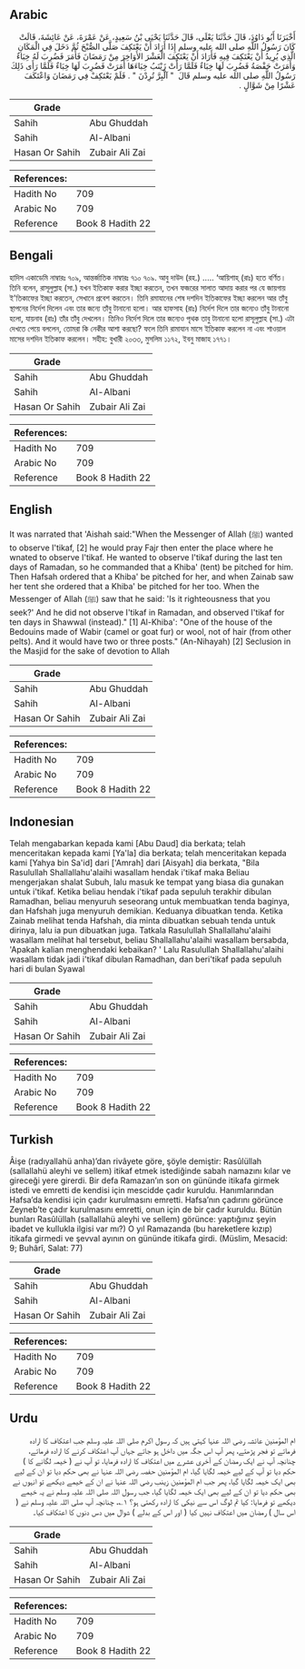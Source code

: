 ## Arabic


<div dir="rtl" lang="ar" style={{fontSize:'larger',backgroundColor:'#f8f9fa',padding:20}}>
أَخْبَرَنَا أَبُو دَاوُدَ، قَالَ حَدَّثَنَا يَعْلَى، قَالَ حَدَّثَنَا يَحْيَى بْنُ سَعِيدٍ، عَنْ عَمْرَةَ، عَنْ عَائِشَةَ، قَالَتْ كَانَ رَسُولُ اللَّهِ صلى الله عليه وسلم إِذَا أَرَادَ أَنْ يَعْتَكِفَ صَلَّى الصُّبْحَ ثُمَّ دَخَلَ فِي الْمَكَانِ الَّذِي يُرِيدُ أَنْ يَعْتَكِفَ فِيهِ فَأَرَادَ أَنْ يَعْتَكِفَ الْعَشْرَ الأَوَاخِرَ مِنْ رَمَضَانَ فَأَمَرَ فَضُرِبَ لَهُ خِبَاءٌ وَأَمَرَتْ حَفْصَةُ فَضُرِبَ لَهَا خِبَاءٌ فَلَمَّا رَأَتْ زَيْنَبُ خِبَاءَهَا أَمَرَتْ فَضُرِبَ لَهَا خِبَاءٌ فَلَمَّا رَأَى ذَلِكَ رَسُولُ اللَّهِ صلى الله عليه وسلم قَالَ ‏ "‏ آلْبِرَّ تُرِدْنَ ‏"‏ ‏.‏ فَلَمْ يَعْتَكِفْ فِي رَمَضَانَ وَاعْتَكَفَ عَشْرًا مِنْ شَوَّالٍ ‏.‏
</div>
<div style={{backgroundColor:'#f8f9fa',padding:20, marginBottom: 10}}><table> <thead> <tr> <th>Grade</th> <th></th> </tr> </thead> <tbody> <tr><td>Sahih</td><td>Abu Ghuddah</td></tr><tr><td>Sahih</td><td>Al-Albani</td></tr><tr><td>Hasan Or Sahih</td><td>Zubair Ali Zai</td></tr></tbody></table><table> <thead> <tr> <th>References:</th> <th></th> </tr> </thead> <tbody><tr><td>Hadith No</td><td>709</td></tr><tr><td>Arabic No</td><td>709</td></tr><tr><td>Reference</td><td>Book 8 Hadith 22</td></tr></tbody></table></div>

## Bengali


<div dir="ltr" lang="bn" style={{fontSize:'larger',backgroundColor:'#f8f9fa',padding:20}}>
হাদিস একাডেমি নাম্বারঃ ৭০৯, আন্তর্জাতিক নাম্বারঃ ৭১০ ৭০৯. আবু দাউদ (রহ.) ..... ‘আয়িশাহ্ (রাঃ) হতে বর্ণিত। তিনি বলেন, রাসূলুল্লাহ (সা.) যখন ইতিকাফ করার ইচ্ছা করতেন, তখন ফজরের সালাত আদায় করার পর যে জায়গায় ই'তিকাফের ইচ্ছা করতেন, সেখানে প্রবেশ করতেন। তিনি রমাযানের শেষ দশদিন ইতিকাফের ইচ্ছা করলেন আর তাঁবু স্থাপনের নির্দেশ দিলেন এবং তার জন্যে তাঁবু টানানো হলো। আর হাফসাহ (রাঃ) নির্দেশ দিলে তার জন্যেও তাঁবু টানানো হলো, যায়নাব (রাঃ) তাঁর তাঁবু দেখলেন। তিনিও নির্দেশ দিলে তার জন্যেও পৃথক তাবু টানানো হলো রাসূলুল্লাহ (সা.) এটা দেখতে পেয়ে বললেন, তোমরা কি নেকীর আশা করছো? ফলে তিনি রামাযান মাসে ইতিকাফ করলেন না এবং শাওয়াল মাসের দশদিন ইতিকাফ করলেন। সহীহ: বুখারী ২০৩৩, মুসলিম ১১৭২, ইবনু মাজাহ ১৭৭১।
</div>
<div style={{backgroundColor:'#f8f9fa',padding:20, marginBottom: 10}}><table> <thead> <tr> <th>Grade</th> <th></th> </tr> </thead> <tbody> <tr><td>Sahih</td><td>Abu Ghuddah</td></tr><tr><td>Sahih</td><td>Al-Albani</td></tr><tr><td>Hasan Or Sahih</td><td>Zubair Ali Zai</td></tr></tbody></table><table> <thead> <tr> <th>References:</th> <th></th> </tr> </thead> <tbody><tr><td>Hadith No</td><td>709</td></tr><tr><td>Arabic No</td><td>709</td></tr><tr><td>Reference</td><td>Book 8 Hadith 22</td></tr></tbody></table></div>

## English


<div dir="ltr" lang="en" style={{fontSize:'larger',backgroundColor:'#f8f9fa',padding:20}}>
It was narrated that 'Aishah said:"When the Messenger of Allah (ﷺ) wanted to observe I'tikaf, [2] he would pray Fajr then enter the place where he wnated to observe I'tikaf. He wanted to observe I'tikaf during the last ten days of Ramadan, so he commanded that a Khiba' (tent) be pitched for him. Then Hafsah ordered that a Khiba' be pitched for her, and when Zainab saw her tent she ordered that a Khiba' be pitched for her too. When the Messenger of Allah (ﷺ) saw that he said: 'Is it righteousness that you seek?' And he did not observe I'tikaf in Ramadan, and observed I'tikaf for ten days in Shawwal (instead)." [1] Al-Khiba': "One of the house of the Bedouins made of Wabir (camel or goat fur) or wool, not of hair (from other pelts). And it would have two or three posts." (An-Nihayah) [2] Seclusion in the Masjid for the sake of devotion to Allah
</div>
<div style={{backgroundColor:'#f8f9fa',padding:20, marginBottom: 10}}><table> <thead> <tr> <th>Grade</th> <th></th> </tr> </thead> <tbody> <tr><td>Sahih</td><td>Abu Ghuddah</td></tr><tr><td>Sahih</td><td>Al-Albani</td></tr><tr><td>Hasan Or Sahih</td><td>Zubair Ali Zai</td></tr></tbody></table><table> <thead> <tr> <th>References:</th> <th></th> </tr> </thead> <tbody><tr><td>Hadith No</td><td>709</td></tr><tr><td>Arabic No</td><td>709</td></tr><tr><td>Reference</td><td>Book 8 Hadith 22</td></tr></tbody></table></div>

## Indonesian


<div dir="ltr" lang="id" style={{fontSize:'larger',backgroundColor:'#f8f9fa',padding:20}}>
Telah mengabarkan kepada kami [Abu Daud] dia berkata; telah menceritakan kepada kami [Ya'la] dia berkata; telah menceritakan kepada kami [Yahya bin Sa'id] dari ['Amrah] dari [Aisyah] dia berkata, "Bila Rasulullah Shallallahu'alaihi wasallam hendak i'tikaf maka Beliau mengerjakan shalat Subuh, lalu masuk ke tempat yang biasa dia gunakan untuk i'tikaf. Ketika beliau hendak i'tikaf pada sepuluh terakhir dibulan Ramadhan, beliau menyuruh seseorang untuk membuatkan tenda baginya, dan Hafshah juga menyuruh demikian. Keduanya dibuatkan tenda. Ketika Zainab melihat tenda Hafshah, dia minta dibuatkan sebuah tenda untuk dirinya, lalu ia pun dibuatkan juga. Tatkala Rasulullah Shallallahu'alaihi wasallam melihat hal tersebut, beliau Shallallahu'alaihi wasallam bersabda, 'Apakah kalian menghendaki kebaikan? ' Lalu Rasulullah Shallallahu'alaihi wasallam tidak jadi i'tikaf dibulan Ramadhan, dan beri'tikaf pada sepuluh hari di bulan Syawal
</div>
<div style={{backgroundColor:'#f8f9fa',padding:20, marginBottom: 10}}><table> <thead> <tr> <th>Grade</th> <th></th> </tr> </thead> <tbody> <tr><td>Sahih</td><td>Abu Ghuddah</td></tr><tr><td>Sahih</td><td>Al-Albani</td></tr><tr><td>Hasan Or Sahih</td><td>Zubair Ali Zai</td></tr></tbody></table><table> <thead> <tr> <th>References:</th> <th></th> </tr> </thead> <tbody><tr><td>Hadith No</td><td>709</td></tr><tr><td>Arabic No</td><td>709</td></tr><tr><td>Reference</td><td>Book 8 Hadith 22</td></tr></tbody></table></div>

## Turkish


<div dir="ltr" lang="tr" style={{fontSize:'larger',backgroundColor:'#f8f9fa',padding:20}}>
Âişe (radıyallahü anha)’dan rivâyete göre, şöyle demiştir: Rasûlüllah (sallallahü aleyhi ve sellem) itikaf etmek istediğinde sabah namazını kılar ve gireceği yere girerdi. Bir defa Ramazan’ın son on gününde itikafa girmek istedi ve emretti de kendisi için mescidde çadır kuruldu. Hanımlarından Hafsa’da kendisi için çadır kurulmasını emretti. Hafsa’nın çadırını görünce Zeyneb’te çadır kurulmasını emretti, onun için de bir çadır kuruldu. Bütün bunları Rasûlüllah (sallallahü aleyhi ve sellem) görünce: yaptığınız şeyin ibadet ve kullukla ilgisi var mı?) O yıl Ramazanda (bu hareketlere kızıp) itikafa girmedi ve şevval ayının on gününde itikafa girdi. (Müslim, Mesacid: 9; Buhârî, Salat: 77)
</div>
<div style={{backgroundColor:'#f8f9fa',padding:20, marginBottom: 10}}><table> <thead> <tr> <th>Grade</th> <th></th> </tr> </thead> <tbody> <tr><td>Sahih</td><td>Abu Ghuddah</td></tr><tr><td>Sahih</td><td>Al-Albani</td></tr><tr><td>Hasan Or Sahih</td><td>Zubair Ali Zai</td></tr></tbody></table><table> <thead> <tr> <th>References:</th> <th></th> </tr> </thead> <tbody><tr><td>Hadith No</td><td>709</td></tr><tr><td>Arabic No</td><td>709</td></tr><tr><td>Reference</td><td>Book 8 Hadith 22</td></tr></tbody></table></div>

## Urdu


<div dir="rtl" lang="ur" style={{fontSize:'larger',backgroundColor:'#f8f9fa',padding:20}}>
ام المؤمنین عائشہ رضی اللہ عنہا کہتی ہیں کہ رسول اکرم صلی اللہ علیہ وسلم جب اعتکاف کا ارادہ فرماتے تو فجر پڑھتے، پھر آپ اس جگہ میں داخل ہو جاتے جہاں آپ اعتکاف کرنے کا ارادہ فرماتے، چنانچہ آپ نے ایک رمضان کے آخری عشرے میں اعتکاف کا ارادہ فرمایا، تو آپ نے ( خیمہ لگانے کا ) حکم دیا تو آپ کے لیے خیمہ لگایا گیا، ام المؤمنین حفصہ رضی اللہ عنہا نے بھی حکم دیا تو ان کے لیے بھی ایک خیمہ لگایا گیا، پھر جب ام المؤمنین زینب رضی اللہ عنہا نے ان کے خیمے دیکھے تو انہوں نے بھی حکم دیا تو ان کے لیے بھی ایک خیمہ لگایا گیا، جب رسول اللہ صلی اللہ علیہ وسلم نے یہ خیمے دیکھے تو فرمایا: کیا تم لوگ اس سے نیکی کا ارادہ رکھتی ہو؟ ۱؎، چنانچہ آپ صلی اللہ علیہ وسلم نے ( اس سال ) رمضان میں اعتکاف نہیں کیا ( اور اس کے بدلے ) شوال میں دس دنوں کا اعتکاف کیا۔
</div>
<div style={{backgroundColor:'#f8f9fa',padding:20, marginBottom: 10}}><table> <thead> <tr> <th>Grade</th> <th></th> </tr> </thead> <tbody> <tr><td>Sahih</td><td>Abu Ghuddah</td></tr><tr><td>Sahih</td><td>Al-Albani</td></tr><tr><td>Hasan Or Sahih</td><td>Zubair Ali Zai</td></tr></tbody></table><table> <thead> <tr> <th>References:</th> <th></th> </tr> </thead> <tbody><tr><td>Hadith No</td><td>709</td></tr><tr><td>Arabic No</td><td>709</td></tr><tr><td>Reference</td><td>Book 8 Hadith 22</td></tr></tbody></table></div>